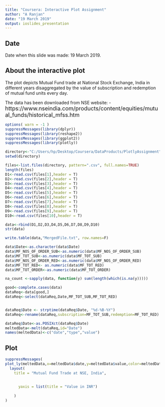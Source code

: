 ---
title: "Coursera: Interactive Plot Assignment"
author: "A Ranjan"
date: "19 March 2019"
output: ioslides_presentation
---
## Date

Date when this slide was made: 19 March 2019. 

## About the  interactive plot

The plot depicts Mutual Fund trade at National Stock Exchange, India in different years disaggregated by the value of subscription and redemption of mutual fund units every day.

The data has been downloaded from NSE website:
- <font size="4">https://www.nseindia.com/products/content/equities/mutual_funds/historical_mfss.htm</font>







```{r, results='hide',message=FALSE, echo=FALSE}
options( warn = -1 )
suppressMessages(library(dplyr))
suppressMessages(library(reshape2))
suppressMessages(library(ggplot2))
suppressMessages(library(plotly))

directory<-"C:/Users/hp/Desktop/Coursera/DataProducts/PlotlyAssignment"
setwd(directory)

files<-list.files(directory, pattern=".csv", full.names=TRUE)
length(files)
D1<-read.csv(files[1],header = T)
D2<-read.csv(files[2],header = T)
D3<-read.csv(files[3],header = T)
D4<-read.csv(files[4],header = T)
D5<-read.csv(files[5],header = T)
D6<-read.csv(files[6],header = T)
D7<-read.csv(files[7],header = T)
D8<-read.csv(files[8],header = T)
D9<-read.csv(files[9],header = T)
D10<-read.csv(files[10],header = T)

data<-rbind(D1,D2,D3,D4,D5,D6,D7,D8,D9,D10)
str(data)

write.table(data,"MergedFile.txt", row.names=F)

data$Date<-as.character(data$Date)
data$MF_NOS_OF_ORDER_SUB<-as.numeric(data$MF_NOS_OF_ORDER_SUB)
data$MF_TOT_SUB<-as.numeric(data$MF_TOT_SUB)
data$MF_NOS_OF_ORDER_RED<-as.numeric(data$MF_NOS_OF_ORDER_RED)
data$MF_TOT_RED<- as.numeric(data$MF_TOT_RED)
data$MF_TOT_ORDER<-as.numeric(data$MF_TOT_ORDER)

na_count <-sapply(data, function(y) sum(length(which(is.na(y)))))

good<-complete.cases(data)
dataReq<-data[good,]
dataReq<-select(dataReq,Date,MF_TOT_SUB,MF_TOT_RED)


dataReq$Date <- strptime(dataReq$Date, "%d-%B-%Y")
dataReq<-rename(dataReq,subscription=MF_TOT_SUB,redemption=MF_TOT_RED)

dataReq$Date<-as.POSIXct(dataReq$Date)
meltedData<-melt(dataReq,id="Date")
names(meltedData)<-c("date","type","value")

```

## Plot

```{r, message=FALSE, echo=FALSE}
suppressMessages(
plot_ly(meltedData,x=meltedData$date,y=meltedData$value,color=meltedData$type, mode='lines') %>%
  layout(
    title = "Mutual Fund Trade at NSE, India",
    
      
      yaxis = list(title = "Value in INR")
      
    )
)
```


